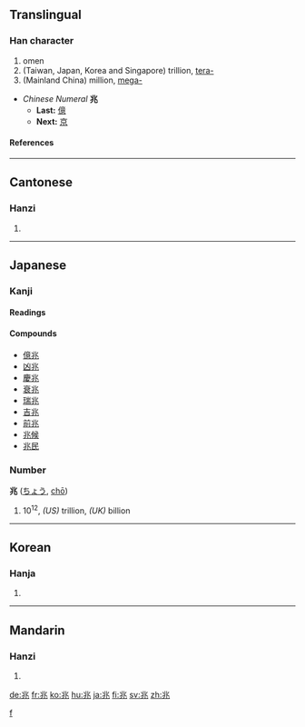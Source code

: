 {{rfc|Alternative forms unknown/invalid header}}
==Translingual==

===Han character===
{{Han char|rn=10|rad=儿|as=04|sn=6|four=3211<sub>3</sub>|canj=中一山人 (LMUO)}}

# omen
# (Taiwan, Japan, Korea and Singapore) trillion, [[tera-]]
# (Mainland China) million, [[mega-]]
* ''Chinese Numeral'' '''兆'''
** '''Last:''' [[億]]
** '''Next:''' [[京]]

====References====
{{Han ref|kx=0124.030|dkj=01347|dj=0260.040|hdz=10268.020|uh=5146|ud=20806|bh=A5FC|bd=42492}}

----

==Cantonese==

===Hanzi===
{{yue-hanzi|jyut=|y=siu6}}

# {{defn|Cantonese}}

----

==Japanese==
===Kanji===
{{ja-kanji|grade=4|rs=儿04}}
====Readings====
{{ja-readings|on=[[ちょう]] (''chō'')|kun=[[きざす]] ([[兆す]], ''kizasu''), [[きざし]] ([[兆し]], ''kizashi'')|nanori=[[とき]] (''toki''), [[よし]] (''yoshi'')}}
====Compounds====
* [[億兆]]
* [[凶兆]]
* [[慶兆]]
* [[衰兆]]
* [[瑞兆]]
* [[吉兆]]
* [[前兆]]
* [[兆候]]
* [[兆民]]
===Number===
'''兆''' ([[ちょう]], [[chō]])
# 10<sup>12</sup>, ''(US)'' trillion, ''(UK)'' billion
[[Category:Japanese numbers| f]]
----

==Korean==

===Hanja===
{{ko-hanja|hangeul=조|rv=jo|mr=cho}}

# {{defn|Korean}}

----

==Mandarin==

===Hanzi===
{{cmn-hanzi|pin=[[zhào]] ([[zhao4]])|wg=chao<sup>4</sup>}}

# {{defn|Mandarin}}

[[de:兆]]
[[fr:兆]]
[[ko:兆]]
[[hu:兆]]
[[ja:兆]]
[[fi:兆]]
[[sv:兆]]
[[zh:兆]]